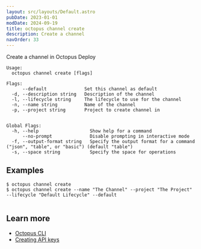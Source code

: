 ```yaml
---
layout: src/layouts/Default.astro
pubDate: 2023-01-01
modDate: 2024-09-19
title: octopus channel create
description: Create a channel
navOrder: 33
---
```


Create a channel in Octopus Deploy

```
Usage:
  octopus channel create [flags]

Flags:
      --default              Set this channel as default
  -d, --description string   Description of the channel
  -l, --lifecycle string     The lifecycle to use for the channel
  -n, --name string          Name of the channel
  -p, --project string       Project to create channel in


Global Flags:
  -h, --help                   Show help for a command
      --no-prompt              Disable prompting in interactive mode
  -f, --output-format string   Specify the output format for a command ("json", "table", or "basic") (default "table")
  -s, --space string           Specify the space for operations

```

## Examples

<SamplesInstance />

```
$ octopus channel create
$ octopus channel create --name "The Channel" --project "The Project" --lifecycle "Default Lifecycle" --default


```

## Learn more

- [Octopus CLI](/docs/octopus-rest-api/cli)
- [Creating API keys](/docs/octopus-rest-api/how-to-create-an-api-key)